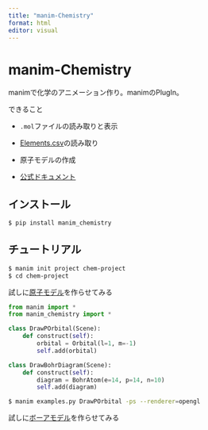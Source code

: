 ```yaml
---
title: "manim-Chemistry"
format: html
editor: visual
---
```


# manim-Chemistry

manimで化学のアニメーション作り。manimのPlugIn。

できること

-   `.mol`ファイルの読み取りと表示

-   [Elements.csv](https://gist.github.com/GoodmanSciences/c2dd862cd38f21b0ad36b8f96b4bf1ee)の読み取り

-   原子モデルの作成

<!-- -->

-   [公式ドキュメント](https://github.com/UnMolDeQuimica/manim-Chemistry)

## インストール

``` bash
$ pip install manim_chemistry
```

## チュートリアル

``` bash
$ manim init project chem-project
$ cd chem-project
```

試しに[原子モデル](https://github.com/UnMolDeQuimica/manim-Chemistry?tab=readme-ov-file#making-atomic-orbitals)を作らせてみる

``` python
from manim import *
from manim_chemistry import *

class DrawPOrbital(Scene):
    def construct(self):
        orbital = Orbital(l=1, m=-1)
        self.add(orbital)

class DrawBohrDiagram(Scene):
    def construct(self):
        diagram = BohrAtom(e=14, p=14, n=10)
        self.add(diagram)
```

``` bash
$ manim examples.py DrawPOrbital -ps --renderer=opengl
```

試しに[ボーアモデル](manim%20.\examples.py%20DrawPOrbital%20-ps%20--renderer=opengl)を作らせてみる
